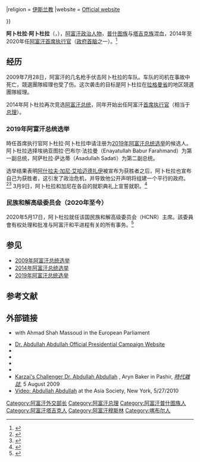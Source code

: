 {{noteTA
|1 = zh-hans:首席执行官; zh-hant:行政長官;
|2=zh-tw:甘尼;zh-hant:加尼;zh-hans:加尼;
|3=zh-cn:阿卜杜拉; zh-tw:阿布杜拉;
}}
{{Infobox officeholder
|name        = 阿卜杜拉·阿卜杜拉<br>{{small|عبد الله عبد الله }}
|image        = 2017 Halifax International Security Forum (37618951885).jpg
|caption      = 
|office         = 民族和解高级委员会主席
|term_start     = 2020年5月17日
|term_end       = 2021年8月15日
|president    = [[阿什拉夫·加尼·艾哈迈德扎伊|阿什拉夫·加尼·艾哈迈德扎伊]]
|predecessor    = 职务设立
|successor      = 職務廢除
|office1         = [[阿富汗總統|阿富汗臨時總統]]<br>（有爭議）
|term_start1     = 2020年3月9日
|term_end1       = 2020年5月17日<br>與[[阿什拉夫·加尼·艾哈迈德扎伊|阿什拉夫·加尼·艾哈迈德扎伊]][[2019年阿富汗總統選舉|爭位]]
|predecessor1    = [[阿什拉夫·加尼·艾哈迈德扎伊|阿什拉夫·加尼·艾哈迈德扎伊]]
|successor1      = [[阿什拉夫·加尼·艾哈迈德扎伊|阿什拉夫·加尼·艾哈迈德扎伊]]
|office3     = {{flag|Afghanistan|2001}}[[外交部长|外交部长]]
|president3  = [[哈米德·卡尔扎伊|哈米德·卡尔扎伊]]
|term_start3  = 2001年10月2日
|term_end3    = 2005年4月20日
|predecessor3 = 瓦基勒·艾哈迈德·塔瓦基尔
|successor3 = 斯潘塔博士
|office2       = {{AFG}}[[首席执行官_(阿富汗)|首席执行官]]<br>（相當於總理一職）
|president2    = [[阿什拉夫·加尼·艾哈迈德扎伊|阿什拉夫·加尼·艾哈迈德扎伊]]
|term_start2   = 2014年9月29日
|term_end2     = 2020年2月19日
|predecessor2  = {{link-en|阿卜杜尔·卡比尔|Abdul Kabir}}（总理）
|successor2    = [[穆罕默德·哈桑·阿洪德|穆罕默德·哈桑·阿洪德]]（總理）
|birth_date  = {{birth date and age|1960|9|5}}
|birth_place = {{flagcountry|Kingdom of Afghanistan|1931}}[[喀布尔|喀布尔]]
|death_date  = 
|death_place = 
|party       = 阿富汗民族联盟
|alma_mater  = {{ Link-en | 喀布爾醫學大學 | Kabul Health Sciences Institute | 喀布爾醫學大學 }}
|religion    = [[伊斯兰教|伊斯兰教]]
|website     = [https://web.archive.org/web/20090805064717/http://www.drabdullah.af/ Official website]

}}

'''阿卜杜拉·阿卜杜拉'''（{{lang|en|Abdullah Abdullah}}，{{bd|1960年|9月5日|}}），[[阿富汗|阿富汗]][[政治人物|政治人物]]，[[普什图族|普什图族]]与[[塔吉克族|塔吉克族]]混血，2014年至2020年任[[首席执行官_(阿富汗)|阿富汗首席执行官]]（[[政府首脑|政府首脑]]之一）。<ref>{{Cite web |url=http://m.voachinese.com/a/a-21-2009-07-29-voa9-60864557/1011661.html |title=枪手袭击阿富汗竞选团队 |accessdate=2016-05-18 |archive-date=2019-07-13 |archive-url=https://web.archive.org/web/20190713074538/https://www.voachinese.com/a/a-21-2009-07-29-voa9-60864557/1011661.html |dead-url=no }}</ref>

==经历==
2009年7月28日，阿富汗的几名枪手伏击阿卜杜拉的车队。车队的司机在事故中死亡，競選團隊經理也受了伤。这次袭击的目标是阿卜杜拉在[[拉格曼省|拉格曼省]]的地区競選團隊經理。

2014年阿卜杜拉再次竞选[[阿富汗总统|阿富汗总统]]，同年开始出任阿富汗[[首席执行官_(阿富汗)|首席执行官]]（相当于[[阿富汗总理|总理]]）。

===2019年阿富汗总统选举===
{{Further|2019年阿富汗总统选举}}

時任首席执行官阿卜杜拉·阿卜杜拉申请注册为[[2019年阿富汗总统选举|2019年阿富汗总统选举]]的候选人。阿卜杜拉选择埃纳亚图拉·巴布尔·法拉曼（Enayatullah Babur Farahmand）为第一副总统，阿萨杜拉·萨达蒂（Asadullah Sadati）为第二副总统。

选举结果表明[[阿什拉夫·加尼·艾哈迈德扎伊|阿什拉夫·加尼·艾哈迈德扎伊]]被宣布为获胜者之后，阿卜杜拉也宣布自己为获胜者，这引发了政治危机，并导致他公开声明将组建一个平行的政府。<ref name="secondinauguration">{{cite news |title=在有争议的选举后，阿富汗总统的竞争对手威胁就职典礼|url=https://www.nytimes.com/reuters/2020/03/05/world/asia/05reuters-usa-afghanistan-taliban-politics.html |accessdate=2020-03-06 |work=[[The_New_York_Times|The New York Times]] |agency=[[Reuters|Reuters]] |date=2020-03-05}}</ref><ref name="France24inauguration">{{cite news |title=Afghan election challenger Abdullah declares himself president, announces parallel government |url=https://www.france24.com/en/20200218-afghan-election-challenger-abdullah-declares-himself-president-announces-parallel-government |accessdate=2020-03-06 |work=France24 |date=2020-02-18 |archive-date=2021-05-09 |archive-url=https://web.archive.org/web/20210509150201/https://www.france24.com/en/20200218-afghan-election-challenger-abdullah-declares-himself-president-announces-parallel-government |dead-url=no }}</ref>
3月9日，阿卜杜拉和加尼在各自的就职典礼上宣誓就职。<ref>{{Cite web| title = Amid Controversy, Ghani Takes Oath of Office| work = TOLOnews| accessdate = 2020-03-09| url = https://tolonews.com/afghanistan/amid-controversy-ghani-takes-oath-office| archive-date = 2021-02-14| archive-url = https://web.archive.org/web/20210214051522/https://tolonews.com/afghanistan/amid-controversy-ghani-takes-oath-office| dead-url = no}}</ref>

===民族和解高级委员会（2020年至今）===

2020年5月17日，阿卜杜拉就任该国民族和解高级委员会（HCNR）主席。該委員會有权处理和批准与阿富汗和平进程有关的所有事务。<ref>{{Cite news |url=https://www.yahoo.com/news/afghan-president-rival-agree-power-132416965.html |title=Afghan president and rival agree power-sharing deal |date=2020-05-17 |accessdate=2021-09-01 |archive-date=2020-10-24 |archive-url=https://web.archive.org/web/20201024132612/https://www.yahoo.com/news/afghan-president-rival-agree-power-132416965.html |dead-url=no }}</ref>

== 参见 ==
*[[2009年阿富汗总统选举|2009年阿富汗总统选举]]
*[[2014年阿富汗总统选举|2014年阿富汗总统选举]]
*[[2019年阿富汗总统选举|2019年阿富汗总统选举]]

== 参考文献 ==
<div class="references-small">
<references />
</div>

== 外部链接 ==
{{commons category|Abdullah Abdullah}}
*{{YouTube|t78N6Q5VD60|Dr. Abdullah}} with Ahmad Shah Massoud in the European Parliament
*[https://web.archive.org/web/20090805064717/http://www.drabdullah.af/ Dr. Abdullah Abdullah Official Presidential Campaign Website]
*{{C-SPAN|abdullahabdullah}}
*{{Charlie Rose view|850}}
*{{Guardiantopic|world/abdullah-abdullah}}
*{{NYTtopic|people/a/abdullah_abdullah}}
*[http://www.time.com/time/world/article/0,8599,1914482,00.html Karzai's Challenger Dr. Abdullah Abdullah] {{Wayback|url=http://www.time.com/time/world/article/0,8599,1914482,00.html |date=20130826170713 }}, Aryn Baker in Pashir, ''[[時代雜誌|時代雜誌]]'', 5 August 2009
*[http://asiasociety.org/video/policy-politics/dr-abdullah-abdullah-afghanistan-complete Video: Abdullah Abdullah]{{Wayback|url=http://asiasociety.org/video/policy-politics/dr-abdullah-abdullah-afghanistan-complete |date=20100613052515 }} at the Asia Society, New York, 5/27/2010

{{DEFAULTSORT: Abdullah}}
[[Category:阿富汗外交部长|Category:阿富汗外交部长]]
[[Category:阿富汗总理|Category:阿富汗总理]]
[[Category:阿富汗普什图族人|Category:阿富汗普什图族人]]
[[Category:阿富汗塔吉克人|Category:阿富汗塔吉克人]]
[[Category:阿富汗穆斯林|Category:阿富汗穆斯林]]
[[Category:喀布尔人|Category:喀布尔人]]